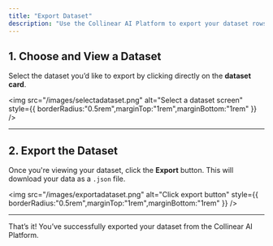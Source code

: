```yaml
---
title: "Export Dataset"
description: "Use the Collinear AI Platform to export your dataset rows in a JSON file."
---
```


## 1. Choose and View a Dataset

Select the dataset you’d like to export by clicking directly on the **dataset card**.

<img
  src="/images/selectadataset.png"
  alt="Select a dataset screen"
  style={{ borderRadius:"0.5rem",marginTop:"1rem",marginBottom:"1rem" }}
/>

---

## 2. Export the Dataset

Once you're viewing your dataset, click the **Export** button. This will download your data as a `.json` file.

<img
  src="/images/exportadataset.png"
  alt="Click export button"
  style={{ borderRadius:"0.5rem",marginTop:"1rem",marginBottom:"1rem" }}
/>

---

That’s it\! You’ve successfully exported your dataset from the Collinear AI Platform.